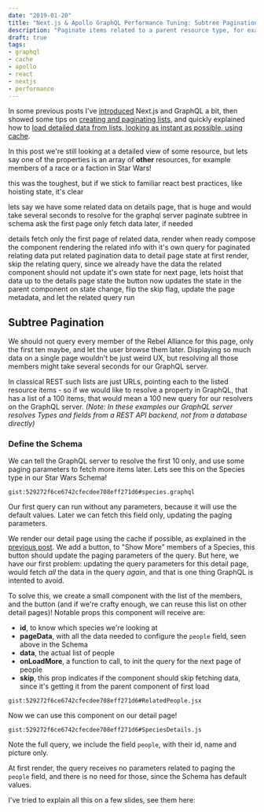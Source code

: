 ```yaml
---
date: "2019-01-20"
title: "Next.js & Apollo GraphQL Performance Tuning: Subtree Pagination"
description: "Paginate items related to a parent resource type, for example the members of a faction in Star Wars"
draft: true
tags:
- graphql
- cache
- apollo
- react
- nextjs
- performance
---
```




<Intro>

In some previous posts I've [introduced](/writing/graphql-with-next-js-and-apollo/) Next.js and GraphQL a bit, then showed some tips on [creating and paginating lists](/writing/next-js-apollo-graphql-performance-tuning-lists-pagination/), and quickly explained how to [load detailed data from lists, looking as instant as possible, using cache](/writing/next-js-apollo-graphql-performance-tuning-from-lists-to-details/).

In this post we're still looking at a detailed view of some resource, but lets say one of the properties is an array of **other** resources, for example members of a race or a faction in Star Wars!

</Intro>


this was the toughest, but if we stick to familiar react best practices, like hoisting state, it's clear

lets say we have some related data on details page, that is huge and would take several seconds to resolve for the graphql server
paginate subtree in schema
ask the first page only
fetch data later, if needed


details fetch only the first page of related data, render when ready
compose the component rendering the related info with it's own query for paginated relating data
put related pagination data to detail page state
at first render, skip the relating query, since we already have the data
the related component should not update it's own state for next page, lets hoist that data up to the details page state
the button now updates the state in the parent component
on state change, flip the skip flag, update the page metadata, and let the related query run



## Subtree Pagination

We should not query every member of the Rebel Alliance for this page, only the first ten maybe, and let the user browse them later. Displaying so much data on a single page wouldn't be just weird UX, but resolving all those members might take several seconds for our GraphQL server.

In classical REST such lists are just URLs, pointing each to the listed resource items - so if we would like to resolve a property in GraphQL, that has a list of a 100 items, that would mean a 100 new query for our resolvers on the GraphQL server.
_(Note: In these examples our GraphQL server resolves Types and fields from a REST API backend, not from a database directly)_

### Define the Schema

We can tell the GraphQL server to resolve the first 10 only, and use some paging parameters to fetch more items later. Lets see this on the Species type in our Star Wars Schema!

`gist:529272f6ce6742cfecdee708eff271d6#species.graphql`

Our first query can run without any parameters, because it will use the default values. Later we can fetch this field only, updating the paging parameters.

We render our detail page using the cache if possible, as explained in the [previous post](). We add a button, to "Show More" members of a Species, this button should update the paging parameters of the query. But here, we have our first problem: updating the query parameters for this detail page, would fetch _all_ the data in the query _again_, and that is one thing GraphQL is intented to avoid.

To solve this, we create a small component with the list of the members, and the button (and if we're crafty enough, we can reuse this list on other detail pages)! Notable props this component will receive are:

 - **id**, to know which species we're looking at
 - **pageData**, with all the data needed to configure the `people` field, seen above in the Schema
 - **data**, the actual list of people
 - **onLoadMore**, a function to call, to init the query for the next page of people
 - **skip**, this prop indicates if the component should skip fetching data, since it's getting it from the parent component of first load

`gist:529272f6ce6742cfecdee708eff271d6#RelatedPeople.jsx`

Now we can use this component on our detail page!

`gist:529272f6ce6742cfecdee708eff271d6#SpeciesDetails.js`


Note the full query, we include the field `people`, with their id, name and picture only.

At first render, the query receives no parameters related to paging the `people` field, and there is no need for those, since the Schema has default values.

I've tried to explain all this on a few slides, see them here:

<SlideShare src="//www.slideshare.net/slideshow/embed_code/key/Lrf0vMRGlnPb9u" />

